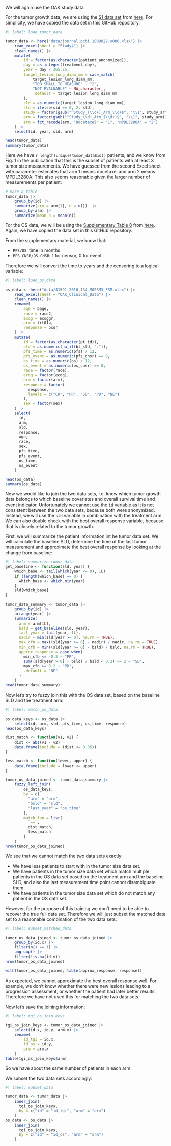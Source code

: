 We will again use the OAK study data. 

For the tumor growth data, we are using the [S1 data set](https://doi.org/10.1371/journal.pcbi.1009822.s006) from [here](https://journals.plos.org/ploscompbiol/article?id=10.1371/journal.pcbi.1009822). For simplicity, we have copied the data set in this GitHub repository.

```r
#| label: load_tumor_data

tumor_data <- here("data/journal.pcbi.1009822.s006.xlsx") |> 
    read_excel(sheet = "Study4") |> 
    clean_names() |> 
    mutate(
        id = factor(as.character(patient_anonmyized)),
        day = as.integer(treatment_day),
        year = day / 365.25,
        target_lesion_long_diam_mm = case_match(
            target_lesion_long_diam_mm,
            "TOO SMALL TO MEASURE" ~ "2",
            "NOT EVALUABLE" ~ NA_character_,
            .default = target_lesion_long_diam_mm
        ),
        sld = as.numeric(target_lesion_long_diam_mm),
        sld = ifelse(sld == 0, 2, sld),
        study = factor(gsub("^Study_(\\d+)_Arm_\\d+$", "\\1", study_arm)),
        arm = factor(gsub("^Study_\\d+_Arm_(\\d+)$", "\\1", study_arm)),
        arm = fct_recode(arm, "Docetaxel" = "1", "MPDL3280A" = "2")
    ) |> 
    select(id, year, sld, arm)

head(tumor_data)
summary(tumor_data)
```

Here we have `r length(unique(tumor_data$id))` patients, and we know from Fig. 1 in the publication that this is the subset of patients with at least 3 tumor size measurements. We have guessed from the second Excel sheet with parameter estimates that arm 1 means docetaxel and arm 2 means MPDL3280A. This also seems reasonable given the larger number of measurements per patient:

```r
# make a table
tumor_data |> 
    group_by(id) |> 
    summarize(arm = arm[1], n = n())  |> 
    group_by(arm) |> 
    summarize(mean_n = mean(n))
```

For the OS data, we will be using the [Supplementary Table 8](https://static-content.springer.com/esm/art%3A10.1038%2Fs41591-018-0134-3/MediaObjects/41591_2018_134_MOESM3_ESM.xlsx) from [here](https://doi.org/10.1038/s41591-018-0134-3). Again, we have copied the data set in this GitHub repository.

From the supplementary material, we know that:

- `PFS/OS`: time in months
- `PFS.CNSR/OS.CNSR`: 1 for censor, 0 for event

Therefore we will convert the time to years and the censoring to a logical variable:

```r
#| label: load_os_data

os_data <- here("data/41591_2018_134_MOESM3_ESM.xlsx") |> 
    read_excel(sheet = "OAK_Clinical_Data") |> 
    clean_names() |> 
    rename(
        age = bage,
        race = race2,
        ecog = ecoggr,
        arm = trt01p,
        response = bcor
    ) |> 
    mutate(
        id = factor(as.character(pt_id)),
        sld = as.numeric(na_if(bl_sld, ".")),
        pfs_time = as.numeric(pfs) / 12,
        pfs_event = as.numeric(pfs_cnsr) == 0,
        os_time = as.numeric(os) / 12,
        os_event = as.numeric(os_cnsr) == 0,
        race = factor(race),
        ecog = factor(ecog),
        arm = factor(arm),
        response = factor(
          response, 
          levels = c("CR", "PR", "SD", "PD", "NE")
        ),
        sex = factor(sex)
    ) |> 
    select(
      id,
      arm,
      sld,
      response,
      age,
      race,
      sex,
      pfs_time,
      pfs_event,
      os_time,
      os_event
    )

head(os_data)
summary(os_data)
```

Now we would like to join the two data sets, i.e. know which tumor growth data belongs to which baseline covariates and overall survival time and event indicator. Unfortunately we cannot use the `id` variable as it is not consistent between the two data sets, because both were anonymized. Instead, we will use the `sld` variable in combination with the treatment arm. We can also double check with the best overall response variable, because that is closely related to the tumor growth.

First, we will summarize the patient information int he tumor data set. We will calculate the baseline SLD, determine the time of the last tumor measurement and approximate the best overall response by looking at the change from baseline:

```r
#| label: summarize_tumor_data
get_baseline <- function(sld, year) {
    which_base <- tail(which(year <= 0), 1L)
    if (length(which_base) == 0) {
      which_base <- which.min(year)
    }
    sld[which_base]
}

tumor_data_summary <- tumor_data |> 
    group_by(id) |> 
    arrange(year) |>
    summarize(
      arm = arm[1L],
      bsld = get_baseline(sld, year),
      last_year = tail(year, 1L),
      nadir = min(sld[year >= 0], na.rm = TRUE),
      max_cfn = max((sld[year >= 0] - nadir) / nadir, na.rm = TRUE),
      min_cfb = min((sld[year >= 0] - bsld) / bsld, na.rm = TRUE),
      approx_response = case_when(
        min_cfb <= -0.3 ~ "PR",
        sum((sld[year > 0] - bsld) / bsld < 0.2) >= 2 ~ "SD",
        max_cfn >= 0.2 ~ "PD",        
        .default = "NE"
      )   
    )
head(tumor_data_summary)
```

Now let's try to fuzzy join this with the OS data set, based on the baseline SLD and the treatment arm:

```r
#| label: match_os_data

os_data_keys <- os_data |> 
    select(id, arm, sld, pfs_time, os_time, response)
head(os_data_keys)

dist_match <- function(v1, v2) {
    dist <- abs(v1 - v2)
    data.frame(include = (dist <= 0.05))
}

less_match <- function(lower, upper) {
    data.frame(include = lower <= upper)
}

tumor_os_data_joined <- tumor_data_summary |> 
    fuzzy_left_join(
        os_data_keys,
        by = c(
          "arm" = "arm", 
          "bsld" = "sld",          
          "last_year" = "os_time"
        ),
        match_fun = list(
          `==`, 
          dist_match, 
          less_match
        )
    )
nrow(tumor_os_data_joined)
```

We see that we cannot match the two data sets exactly:

- We have less patients to start with in the tumor size data set.
- We have patients in the tumor size data set which match multiple patients in the OS data set based on the treatment arm and the baseline SLD, and also the last measurement time point cannot disambiguate them.
- We have patients in the tumor size data set which do not match any patient in the OS data set.

However, for the purpose of this training we don't need to be able to recover the true full data set. Therefore we will just subset the matched data set to a reasonable combination of the two data sets:

```r
#| label: subset_matched_data

tumor_os_data_joined <- tumor_os_data_joined |> 
    group_by(id.x) |> 
    filter(n() == 1) |>
    ungroup() |> 
    filter(!is.na(id.y))
nrow(tumor_os_data_joined)

with(tumor_os_data_joined, table(approx_response, response))
```

As expected, we cannot approximate the best overall response well. For example, we don't know whether there were new lesions leading to a progression assessment, or whether the patient had later better results. Therefore we have not used this for matching the two data sets.

Now let's save the joining information:

```r
#| label: tgi_os_join_keys

tgi_os_join_keys <- tumor_os_data_joined |> 
    select(id.x, id.y, arm.x) |> 
    rename(
        id_tgi = id.x,
        id_os = id.y,
        arm = arm.x
    )
table(tgi_os_join_keys$arm)
```

So we have about the same number of patients in each arm.

We subset the two data sets accordingly:


```r
#| label: subset_data

tumor_data <- tumor_data |> 
    inner_join(
      tgi_os_join_keys, 
      by = c("id" = "id_tgi", "arm" = "arm")
    )
os_data <- os_data |>
    inner_join(
      tgi_os_join_keys, 
      by = c("id" = "id_os", "arm" = "arm")
    )
```